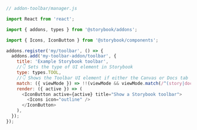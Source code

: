 ```js
// addon-toolbar/manager.js

import React from 'react';

import { addons, types } from '@storybook/addons';

import { Icons, IconButton } from '@storybook/components';

addons.register('my/toolbar', () => {
  addons.add('my-toolbar-addon/toolbar', {
    title: 'Example Storybook toolbar',
    //👇 Sets the type of UI element in Storybook
    type: types.TOOL,
    //👇 Shows the Toolbar UI element if either the Canvas or Docs tab is active
    match: ({ viewMode }) => !!(viewMode && viewMode.match(/^(story|docs)$/)),
    render: ({ active }) => (
      <IconButton active={active} title="Show a Storybook toolbar">
        <Icons icon="outline" />
      </IconButton>
    ),
  });
});
```
